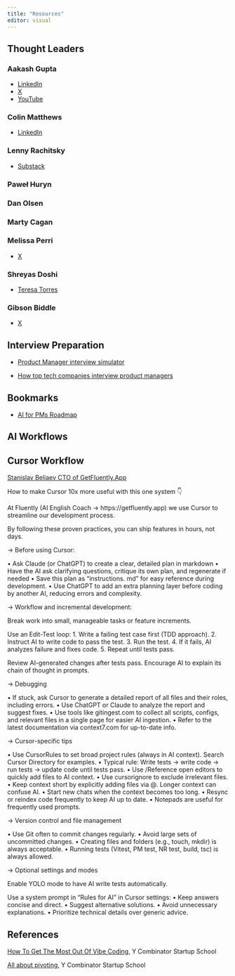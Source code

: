 ```yaml
---
title: "Resources"
editor: visual
---
```


## Thought Leaders

### Aakash Gupta

- [LinkedIn](https://www.linkedin.com/in/aagupta/)
- [X](https://x.com/aakashg0)
- [YouTube](https://www.youtube.com/@growproduct/videos)

### Colin Matthews 

- [LinkedIn](https://www.linkedin.com/in/colinmatthews-pm/)

### Lenny Rachitsky

- [Substack](https://www.lennysnewsletter.com/)

### Paweł Huryn

### Dan Olsen

### Marty Cagan

### Melissa Perri

- [X](https://x.com/lissijean)

### Shreyas Doshi

- [Teresa Torres](https://www.linkedin.com/in/teresatorres/)

### Gibson Biddle

- [X](https://x.com/gibsonbiddle)

## Interview Preparation

- [Product Manager interview simulator](https://www.linkedin.com/posts/arijanover_i-built-a-product-manager-interview-simulator-activity-7333522481271525378-feKo/)

- [How top tech companies interview product managers](https://corpwaters.substack.com/p/how-top-tech-companies-interview)

## Bookmarks

- [AI for PMs Roadmap](https://www.linkedin.com/posts/aagupta_some-of-the-smartest-ceos-we-know-are-saying-activity-7327303728460435456-l6zO?utm_source=share&utm_medium=member_desktop&rcm=ACoAAABxVuoByW5PDRHey5Wh_ef3dPtGKfJRCmw)

## AI Workflows

::: {.callout-note collapse=true}

## Cursor Workflow

[Stanislav Beliaev CTO of GetFluently.App](https://www.linkedin.com/posts/stasbel_how-to-make-cursor-10x-more-useful-with-this-activity-7331676675308511232-ym7p/)

How to make Cursor 10x more useful with this one system 👇

At Fluently (AI English Coach → https://getfluently.app) we use Cursor to streamline our development process.

By following these proven practices, you can ship features in hours, not days.

→ Before using Cursor:

• Ask Claude (or ChatGPT) to create a clear, detailed plan in markdown
• Have the AI ask clarifying questions, critique its own plan, and regenerate if needed
• Save this plan as "instructions. md" for easy reference during development.
• Use ChatGPT to add an extra planning layer before coding by another AI, reducing errors and complexity.

→ Workflow and incremental development:

Break work into small, manageable tasks or feature increments.

Use an Edit-Test loop:
1. Write a failing test case first (TDD approach).
2. Instruct AI to write code to pass the test.
3. Run the test.
4. If it fails, AI analyzes failure and fixes code.
5. Repeat until tests pass.

Review AI-generated changes after tests pass.
Encourage AI to explain its chain of thought in prompts.

→ Debugging

• If stuck, ask Cursor to generate a detailed report of all files and their roles, including errors.
• Use ChatGPT or Claude to analyze the report and suggest fixes.
• Use tools like gitingest.com to collect all scripts, configs, and relevant files in a single page for easier AI ingestion.
• Refer to the latest documentation via context7.com for up-to-date info.

→ Cursor-specific tips

• Use CursorRules to set broad project rules (always in AI context). Search Cursor Directory for examples.
• Typical rule: Write tests → write code → run tests → update code until tests pass.
• Use /Reference open editors to quickly add files to AI context.
• Use cursorignore to exclude irrelevant files.
• Keep context short by explicitly adding files via @. Longer context can confuse AI.
• Start new chats when the context becomes too long.
• Resync or reindex code frequently to keep AI up to date.
• Notepads are useful for frequently used prompts.

→ Version control and file management

• Use Git often to commit changes regularly.
• Avoid large sets of uncommitted changes.
• Creating files and folders (e.g., touch, mkdir) is always acceptable.
• Running tests (Vitest, PM test, NR test, build, tsc) is always allowed.

→ Optional settings and modes

Enable YOLO mode to have AI write tests automatically.

Use a system prompt in "Rules for AI" in Cursor settings:
• Keep answers concise and direct.
• Suggest alternative solutions.
• Avoid unnecessary explanations.
• Prioritize technical details over generic advice.

:::

## References

[How To Get The Most Out Of Vibe Coding](https://www.ycombinator.com/library/MN-how-to-get-the-most-out-of-vibe-coding), Y Combinator Startup School 

[All about pivoting](https://www.ycombinator.com/library/6p-all-about-pivoting), Y Combinator Startup School 


